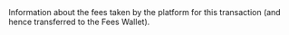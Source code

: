   

  

  

  
<ParamField body="Fees" type="object" required>     
Information about the fees taken by the platform for this transaction (and hence transferred to the Fees Wallet).   

<Expandable title="properties"><Currency16 />  
  
<Amount />  
  

</Expandable> 
</ParamField>